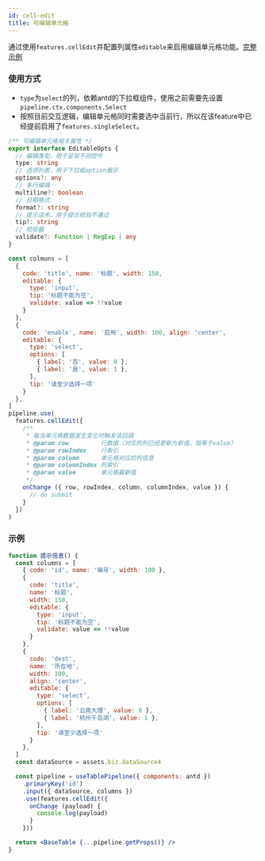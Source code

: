 ```yaml
---
id: cell-edit
title: 可编辑单元格
---
```


通过使用`features.cellEdit`并配置列属性`editable`来启用编辑单元格功能。[完整示例](/examples/cell-edit)

### 使用方式

- `type`为`select`的列，依赖antd的下拉框组件，使用之前需要先设置 `pipeline.ctx.components.Select`
- 按照目前交互逻辑，编辑单元格同时需要选中当前行，所以在该feature中已经提前启用了`features.singleSelect`。

```ts
/** 可编辑单元格相关属性 */
export interface EditableOpts {
  // 编辑类型，用于呈现不同控件
  type: string
  // 选项列表，用于下拉框option展示
  options?: any
  // 多行编辑
  multiline?: boolean
  // 日期格式
  format?: string
  // 提示话术，用于提示校验不通过
  tip?: string
  // 校验器
  validate?: Function | RegExp | any
}
```
```jsx
const colmuns = [
  {
    code: 'title', name: '标题', width: 150,
    editable: {
      type: 'input',
      tip: '标题不能为空',
      validate: value => !!value
    }
  },
  {
    code: 'enable', name: '启用', width: 100, align: 'center',
    editable: {
      type: 'select',
      options: [
        { label: '否', value: 0 },
        { label: '是', value: 1 },
      ],
      tip: '请至少选择一项'
    }
  },
]
pipeline.use(
  features.cellEdit({
    /**
     * 每当单元格数据发生变化时触发该回调
     * @param row         行数据（对应的列已经更新为新值，恒等于value）
     * @param rowIndex    行索引
     * @param column      单元格对应的列信息
     * @param columnIndex 列索引
     * @param value       单元格最新值
     */
    onChange ({ row, rowIndex, column, columnIndex, value }) {
      // do submit
    }
  })
)
```


### 示例

```jsx live
function 提示信息() {
  const columns = [
    { code: 'id', name: '编号', width: 100 },
    {
      code: 'title',
      name: '标题',
      width: 150,
      editable: {
        type: 'input',
        tip: '标题不能为空',
        validate: value => !!value
      }
    },
    {
      code: 'dest',
      name: '所在地',
      width: 100,
      align: 'center',
      editable: {
        type: 'select',
        options: [
          { label: '云南大理', value: 0 },
          { label: '杭州千岛湖', value: 1 },
        ],
        tip: '请至少选择一项'
      }
    },
  ]
  const dataSource = assets.biz.dataSource4

  const pipeline = useTablePipeline({ components: antd })
    .primaryKey('id')
    .input({ dataSource, columns })
    .use(features.cellEdit({
      onChange (payload) {
        console.log(payload)
      }
    }))

  return <BaseTable {...pipeline.getProps()} />
}
```
